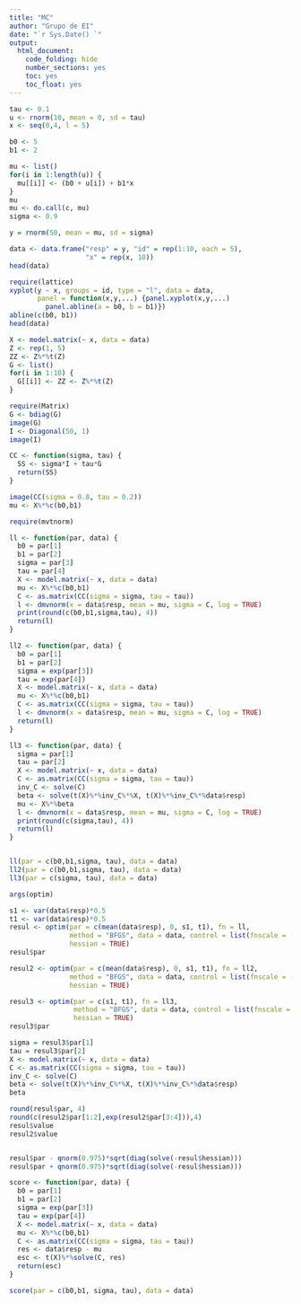 ```yaml
---
title: "MC"
author: "Grupo de EI"
date: "`r Sys.Date() `"
output:
  html_document:
    code_folding: hide
    number_sections: yes
    toc: yes
    toc_float: yes
---
```


```r

tau <- 0.1
u <- rnorm(10, mean = 0, sd = tau)
x <- seq(0,4, l = 5)

b0 <- 5
b1 <- 2

mu <- list()
for(i in 1:length(u)) {
  mu[[i]] <- (b0 + u[i]) + b1*x
}
mu
mu <- do.call(c, mu)
sigma <- 0.9

y = rnorm(50, mean = mu, sd = sigma)

data <- data.frame("resp" = y, "id" = rep(1:10, each = 5), 
                   "x" = rep(x, 10))
head(data)

require(lattice)
xyplot(y ~ x, groups = id, type = "l", data = data,
       panel = function(x,y,...) {panel.xyplot(x,y,...)
         panel.abline(a = b0, b = b1)})
abline(c(b0, b1))
head(data)

X <- model.matrix(~ x, data = data)
Z <- rep(1, 5)
ZZ <- Z%*%t(Z)
G <- list()
for(i in 1:10) {
  G[[i]] <- ZZ <- Z%*%t(Z)
}

require(Matrix)
G <- bdiag(G)
image(G)
I <- Diagonal(50, 1)
image(I)

CC <- function(sigma, tau) {
  SS <- sigma*I + tau*G
  return(SS)
}

image(CC(sigma = 0.8, tau = 0.2))
mu <- X%*%c(b0,b1)

require(mvtnorm)

ll <- function(par, data) {
  b0 = par[1]
  b1 = par[2]
  sigma = par[3]
  tau = par[4]
  X <- model.matrix(~ x, data = data)
  mu <- X%*%c(b0,b1)
  C <- as.matrix(CC(sigma = sigma, tau = tau))
  l <- dmvnorm(x = data$resp, mean = mu, sigma = C, log = TRUE)
  print(round(c(b0,b1,sigma,tau), 4))
  return(l)
}

ll2 <- function(par, data) {
  b0 = par[1]
  b1 = par[2]
  sigma = exp(par[3])
  tau = exp(par[4])
  X <- model.matrix(~ x, data = data)
  mu <- X%*%c(b0,b1)
  C <- as.matrix(CC(sigma = sigma, tau = tau))
  l <- dmvnorm(x = data$resp, mean = mu, sigma = C, log = TRUE)
  return(l)
}

ll3 <- function(par, data) {
  sigma = par[1]
  tau = par[2]
  X <- model.matrix(~ x, data = data)
  C <- as.matrix(CC(sigma = sigma, tau = tau))
  inv_C <- solve(C)
  beta <- solve(t(X)%*%inv_C%*%X, t(X)%*%inv_C%*%data$resp)
  mu <- X%*%beta
  l <- dmvnorm(x = data$resp, mean = mu, sigma = C, log = TRUE)
  print(round(c(sigma,tau), 4))
  return(l)
}


ll(par = c(b0,b1,sigma, tau), data = data)
ll2(par = c(b0,b1,sigma, tau), data = data)
ll3(par = c(sigma, tau), data = data)

args(optim)

s1 <- var(data$resp)*0.5
t1 <- var(data$resp)*0.5
resul <- optim(par = c(mean(data$resp), 0, s1, t1), fn = ll, 
               method = "BFGS", data = data, control = list(fnscale = -1), 
               hessian = TRUE)
resul$par

resul2 <- optim(par = c(mean(data$resp), 0, s1, t1), fn = ll2, 
               method = "BFGS", data = data, control = list(fnscale = -1), 
               hessian = TRUE)

resul3 <- optim(par = c(s1, t1), fn = ll3, 
                method = "BFGS", data = data, control = list(fnscale = -1), 
                hessian = TRUE)
resul3$par

sigma = resul3$par[1]
tau = resul3$par[2]
X <- model.matrix(~ x, data = data)
C <- as.matrix(CC(sigma = sigma, tau = tau))
inv_C <- solve(C)
beta <- solve(t(X)%*%inv_C%*%X, t(X)%*%inv_C%*%data$resp)
beta

round(resul$par, 4)
round(c(resul2$par[1:2],exp(resul2$par[3:4])),4)
resul$value
resul2$value


resul$par - qnorm(0.975)*sqrt(diag(solve(-resul$hessian)))
resul$par + qnorm(0.975)*sqrt(diag(solve(-resul$hessian)))

score <- function(par, data) {
  b0 = par[1]
  b1 = par[2]
  sigma = exp(par[3])
  tau = exp(par[4])
  X <- model.matrix(~ x, data = data)
  mu <- X%*%c(b0,b1)
  C <- as.matrix(CC(sigma = sigma, tau = tau))
  res <- data$resp - mu
  esc <- t(X)%*%solve(C, res)
  return(esc)
}

score(par = c(b0,b1, sigma, tau), data = data)




```